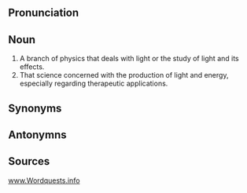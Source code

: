 ==Pronunciation==
==Noun==
# A branch of physics that deals with light or the study of light and its effects. 
# That science concerned with the production of light and energy, especially regarding therapeutic applications.
==Synonyms==
==Antonymns==
==Sources==
[http://www.wordquests.info/cgi/ice2-for.cgi?file=/hsphere/local/home/scribejo/wordquests.info/htm/L-Gk-photo-P-S.htm&HIGHLIGHT=photo www.Wordquests.info]